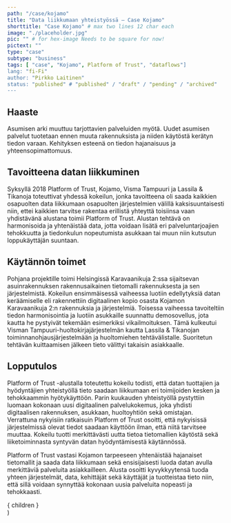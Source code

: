```yaml
---
path: "/case/kojamo" 
title: "Data liikkumaan yhteistyössä – Case Kojamo"
shorttitle: "Case Kojamo" # max two lines 12 char each
image: "./placeholder.jpg" 
pic: "" # for hex-image Needs to be square for now!
pictext: ""
type: "case" 
subtype: "business" 
tags: [ "case", "Kojamo", Platform of Trust", "dataflows"] 
lang: "fi-Fi" 
author: "Pirkko Laitinen"
status: "published" # "published" / "draft" / "pending" / "archived"
---
```

## Haaste

Asumisen arki muuttuu tarjottavien palveluiden myötä. Uudet asumisen palvelut tuotetaan ennen muuta rakennuksista ja niiden käytöstä kerätyn tiedon varaan. Kehityksen esteenä on tiedon hajanaisuus ja yhteensopimattomuus.

## Tavoitteena datan liikkuminen

Syksyllä 2018 Platform of Trust, Kojamo, Visma Tampuuri ja Lassila & Tikanoja toteuttivat yhdessä kokeilun, jonka tavoitteena oli saada kaikkien osapuolten data liikkumaan osapuolten järjestelmien välillä kaksisuuntaisesti niin, ettei kaikkien tarvitse rakentaa erillistä yhteyttä toisiinsa vaan yhdistävänä alustana toimii Platform of Trust. Alustan tehtävä on harmonisoida ja yhtenäistää data, jotta voidaan lisätä eri palveluntarjoajien tehokkuutta ja tiedonkulun nopeutumista asukkaan tai muun niin kutsutun loppukäyttäjän suuntaan. 

## Käytännön toimet

Pohjana projektille toimi Helsingissä Karavaanikuja 2:ssa sijaitsevan asuinrakennuksen rakennusaikainen tietomalli rakennuksesta ja sen järjestelmistä. Kokeilun ensimmäisessä vaiheessa luotiin edellytyksiä datan keräämiselle eli rakennettiin digitaalinen kopio osasta Kojamon Karavaanikuja 2:n rakennuksia ja järjestelmiä. Toisessa vaiheessa tavoiteltiin tiedon harmonisointia ja luotiin asukkaille suunnattu demosovellus, jota kautta he pystyivät tekemään esimerkiksi vikailmoituksen. Tämä kulkeutui Visman Tampuuri-huoltokirjajärjestelmän kautta Lassila & Tikanojan toiminnanohjausjärjestelmään ja huoltomiehen tehtävälistalle. Suoritetun tehtävän kuittaamisen jälkeen tieto välittyi takaisin asiakkaalle. 

## Lopputulos

Platform of Trust -alustalla toteutettu kokeilu todisti, että datan tuottajien ja hyödyntäjien yhteistyöllä tieto saadaan liikkumaan eri toimijoiden kesken ja tehokkaammin hyötykäyttöön. Parin kuukauden yhteistyöllä pystyttiin luomaan kokonaan uusi digitaalinen palvelukokemus, joka yhdisti digitaalisen rakennuksen, asukkaan, huoltoyhtiön sekä omistajan. Verrattuna nykyisiin ratkaisuin Platform of Trust osoitti, että nykyisissä järjestelmissä olevat tiedot saadaan käyttöön ilman, että niitä tarvitsee muuttaa. 
Kokeilu tuotti merkittävästi uutta tietoa tietomallien käytöstä sekä liiketoiminnasta syntyvän datan hyödyntämisestä käytännössä. 

Platform of Trust vastasi Kojamon tarpeeseen yhtenäistää hajanaiset tietomallit ja saada data liikkumaan sekä ensisijaisesti luoda datan avulla merkittäviä palveluita asiakkailleen. Alusta osoitti kyvykkyytensä tuoda yhteen järjestelmät, data, kehittäjät sekä käyttäjät ja tuotteistaa tieto niin, että sillä voidaan synnyttää kokonaan uusia palveluita nopeasti ja tehokkaasti. 

  <article className="case"> 
    { children } 
  </article>
  )